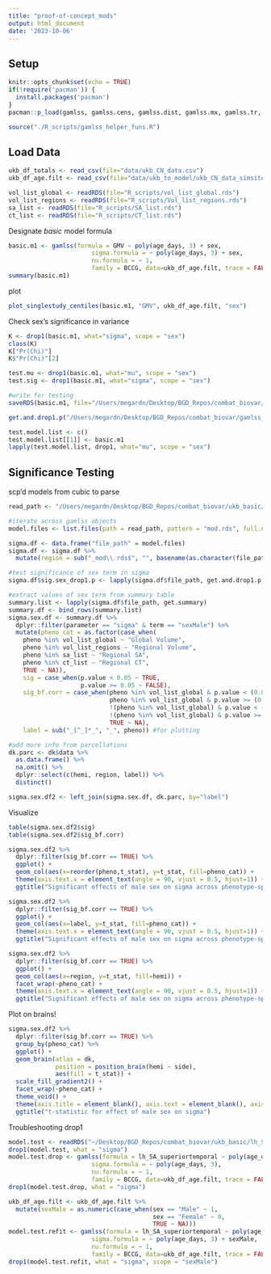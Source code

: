 ```yaml
---
title: "proof-of-concept_mods"
output: html_document
date: '2023-10-06'
---
```


## Setup

```r
knitr::opts_chunk$set(echo = TRUE)
if(!require('pacman')) {
  install.packages('pacman')
}
pacman::p_load(gamlss, gamlss.cens, gamlss.dist, gamlss.mx, gamlss.tr, ggplot2, tidyverse, ggpubr, skimr, gamlss.data, data.table, nlme, devtools, slider, tidymodels, broom.mixed, ggseg)

source("./R_scripts/gamlss_helper_funs.R")
```

## Load Data

```r
ukb_df_totals <- read_csv(file="data/ukb_CN_data.csv")
ukb_df_age.filt <- read_csv(file="data/ukb_to_model/ukb_CN_data_simsites.csv")

vol_list_global <- readRDS(file="R_scripts/vol_list_global.rds")
vol_list_regions <- readRDS(file="R_scripts/Vol_list_regions.rds")
sa_list <- readRDS(file="R_scripts/SA_list.rds")
ct_list <- readRDS(file="R_scripts/CT_list.rds")
```

Designate *basic* model formula

```r
basic.m1 <- gamlss(formula = GMV ~ poly(age_days, 3) + sex,
                       sigma.formula = ~ poly(age_days, 3) + sex,
                       nu.formula = ~ 1,
                       family = BCCG, data=ukb_df_age.filt, trace = FALSE)
summary(basic.m1)
```

plot

```r
plot_singlestudy_centiles(basic.m1, "GMV", ukb_df_age.filt, "sex")
```

Check sex's significance in variance

```r
K <- drop1(basic.m1, what="sigma", scope = "sex")
class(K)
K["Pr(Chi)"]
K$"Pr(Chi)"[2]

test.mu <- drop1(basic.m1, what="mu", scope = "sex")
test.sig <- drop1(basic.m1, what="sigma", scope = "sex")

#write for testing
saveRDS(basic.m1, file="/Users/megardn/Desktop/BGD_Repos/combat_biovar/gamlss_basic_test_mod.rds")

get.and.drop1.p("/Users/megardn/Desktop/BGD_Repos/combat_biovar/gamlss_basic_test_mod.rds", moment="sigma", term="sex")

test.model.list <- c()
test.model.list[[1]] <- basic.m1
lapply(test.model.list, drop1, what="mu", scope = "sex")
```

## Significance Testing

scp'd models from cubic to parse

```r
read_path <- "/Users/megardn/Desktop/BGD_Repos/combat_biovar/ukb_basic/" #path to bfp models
```

```r
#iterate across gamlss objects
model.files <- list.files(path = read_path, pattern = "mod.rds", full.names = TRUE)

sigma.df <- data.frame("file_path" = model.files)
sigma.df <- sigma.df %>%
  mutate(region = sub("_mod\\.rds$", "", basename(as.character(file_path))))

#test significance of sex term in sigma
sigma.df$sig.sex_drop1.p <- lapply(sigma.df$file_path, get.and.drop1.p, moment="sigma", term="sex")

#extract values of sex term from summary table
summary.list <- lapply(sigma.df$file_path, get.summary)
summary.df <- bind_rows(summary.list)
sigma.sex.df <- summary.df %>%
  dplyr::filter(parameter == "sigma" & term == "sexMale") %>%
  mutate(pheno_cat = as.factor(case_when(
    pheno %in% vol_list_global ~ "Global Volume",
    pheno %in% vol_list_regions ~ "Regional Volume",
    pheno %in% sa_list ~ "Regional SA",
    pheno %in% ct_list ~ "Regional CT",
    TRUE ~ NA)),
    sig = case_when(p.value < 0.05 ~ TRUE,
                    p.value >= 0.05 ~ FALSE),
    sig_bf.corr = case_when(pheno %in% vol_list_global & p.value < (0.05/length(vol_list_global)) ~ TRUE,
                            pheno %in% vol_list_global & p.value >= (0.05/length(vol_list_global)) ~ FALSE,
                            !(pheno %in% vol_list_global) & p.value < (0.05/length(ct_list)) ~ TRUE,
                            !(pheno %in% vol_list_global) & p.value >= (0.05/length(ct_list)) ~ FALSE,
                            TRUE ~ NA),
    label = sub("_[^_]*_", "_", pheno)) #for plotting

#add more info from parcellations
dk.parc <- dk$data %>%
  as.data.frame() %>%
  na.omit() %>%
  dplyr::select(c(hemi, region, label)) %>%
  distinct()

sigma.sex.df2 <- left_join(sigma.sex.df, dk.parc, by="label")
```

Visualize

```r
table(sigma.sex.df2$sig)
table(sigma.sex.df2$sig_bf.corr)
```

```r
sigma.sex.df2 %>%
  dplyr::filter(sig_bf.corr == TRUE) %>%
  ggplot() +
  geom_col(aes(x=reorder(pheno,t_stat), y=t_stat, fill=pheno_cat)) + 
  theme(axis.text.x = element_text(angle = 90, vjust = 0.5, hjust=1)) +
  ggtitle("Significant effects of male sex on sigma across phenotype-specific brain charts")

sigma.sex.df2 %>%
  dplyr::filter(sig_bf.corr == TRUE) %>%
  ggplot() +
  geom_col(aes(x=label, y=t_stat, fill=pheno_cat)) + 
  theme(axis.text.x = element_text(angle = 90, vjust = 0.5, hjust=1)) +
  ggtitle("Significant effects of male sex on sigma across phenotype-specific brain charts")

sigma.sex.df2 %>%
  dplyr::filter(sig_bf.corr == TRUE) %>%
  ggplot() +
  geom_col(aes(x=region, y=t_stat, fill=hemi)) + 
  facet_wrap(~pheno_cat) +
  theme(axis.text.x = element_text(angle = 90, vjust = 0.5, hjust=1)) +
  ggtitle("Significant effects of male sex on sigma across phenotype-specific brain charts")
```

Plot on brains!

```r
sigma.sex.df2 %>%
  dplyr::filter(sig_bf.corr == TRUE) %>%
  group_by(pheno_cat) %>%
  ggplot() +
  geom_brain(atlas = dk, 
             position = position_brain(hemi ~ side),
             aes(fill = t_stat)) +
  scale_fill_gradient2() +
  facet_wrap(~pheno_cat) +
  theme_void() +
  theme(axis.title = element_blank(), axis.text = element_blank(), axis.ticks = element_blank()) +
  ggtitle("t-statistic for effect of male sex on sigma")
```

Troubleshooting drop1

```r
model.test <- readRDS("~/Desktop/BGD_Repos/combat_biovar/ukb_basic/lh_SA_superiortemporal_ukb-CN-data-simsites_mod.rds")
drop1(model.test, what = "sigma")
model.test.drop <- gamlss(formula = lh_SA_superiortemporal ~ poly(age_days, 3) + sex,
                       sigma.formula = ~ poly(age_days, 3),
                       nu.formula = ~ 1,
                       family = BCCG, data=ukb_df_age.filt, trace = FALSE)
drop1(model.test.drop, what = "sigma")

ukb_df_age.filt <- ukb_df_age.filt %>%
  mutate(sexMale = as.numeric(case_when(sex == "Male" ~ 1,
                                        sex == "Female" ~ 0,
                                        TRUE ~ NA)))
model.test.refit <- gamlss(formula = lh_SA_superiortemporal ~ poly(age_days, 3) + sexMale,
                       sigma.formula = ~ poly(age_days, 3) + sexMale,
                       nu.formula = ~ 1,
                       family = BCCG, data=ukb_df_age.filt, trace = FALSE)
drop1(model.test.refit, what = "sigma", scope = "sexMale")
```